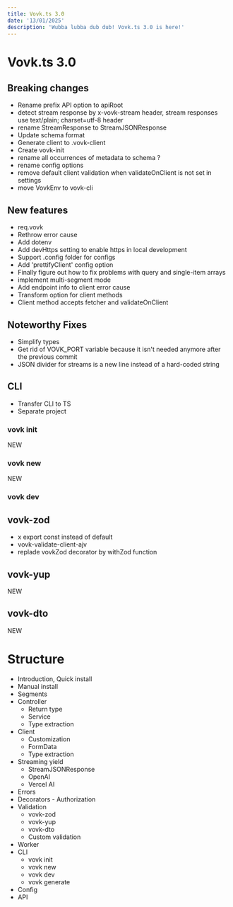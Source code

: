 ```yaml
---
title: Vovk.ts 3.0
date: '13/01/2025'
description: 'Wubba lubba dub dub! Vovk.ts 3.0 is here!'
---
```


# Vovk.ts 3.0

## Breaking changes

- Rename prefix API option to apiRoot
- detect stream response by x-vovk-stream header, stream responses use text/plain; charset=utf-8 header
- rename StreamResponse to StreamJSONResponse
- Update schema format
- Generate client to .vovk-client
- Create vovk-init
- rename all occurrences of metadata to schema ?
- rename config options
- remove default client validation when validateOnClient is not set in settings
- move VovkEnv to vovk-cli

## New features

- req.vovk
- Rethrow error cause
- Add dotenv
- Add devHttps setting to enable https in local development
- Support .config folder for configs
- Add 'prettifyClient' config option
- Finally figure out how to fix problems with query and single-item arrays
- implement multi-segment mode
- Add endpoint info to client error cause
- Transform option for client methods
- Client method accepts fetcher and validateOnClient

## Noteworthy Fixes

- Simplify types
- Get rid of VOVK_PORT variable because it isn't needed anymore after the previous commit
- JSON divider for streams is a new line instead of a hard-coded string

## CLI

- Transfer CLI to TS
- Separate project

### vovk init

NEW

### vovk new

NEW

### vovk dev

## vovk-zod

- x export const instead of default
- vovk-validate-client-ajv
- replade vovkZod decorator by withZod function

## vovk-yup

NEW

## vovk-dto

NEW

# Structure

- Introduction, Quick install
- Manual install
- Segments
- Controller
  - Return type
  - Service
  - Type extraction
- Client
  - Customization
  - FormData
  - Type extraction
- Streaming yield
  - StreamJSONResponse
  - OpenAI
  - Vercel AI
- Errors
- Decorators - Authorization
- Validation
    - vovk-zod
    - vovk-yup
    - vovk-dto
    - Custom validation
- Worker
- CLI
    - vovk init
    - vovk new
    - vovk dev
    - vovk generate
- Config
- API

